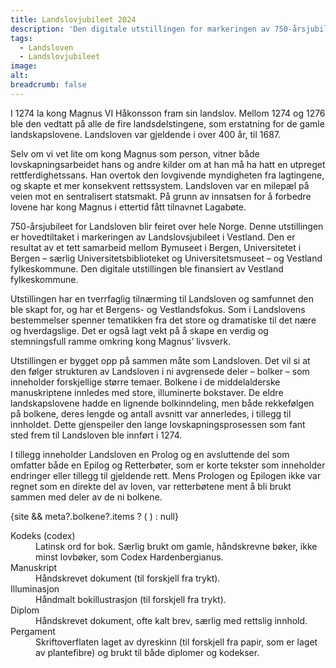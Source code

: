 ```yaml
---
title: Landslovjubileet 2024
description: 'Den digitale utstillingen for markeringen av 750-årsjubileet for Landsloven i Bergen!'
tags: 
  - Landsloven 
  - Landslovjubileet
image: 
alt: 
breadcrumb: false
---
```




<HomepageHero 
    title='Magnus Lagabøtes Landslov: 750 år'
    logo={true}
/>
 
<Container className='max-w-screen-md mx-auto mt-10'>
<p className='text-2xl md:text-3xl mb-5'>I 1274 la kong Magnus VI Håkonsson fram sin landslov. Mellom 1274 og 1276 ble den vedtatt på alle de fire landsdelstingene, som erstatning for de gamle landskapslovene. Landsloven var gjeldende i over 400 år, til 1687.</p>

<p className='text-2xl md:text-3xl'>Selv om vi vet lite om kong Magnus som person, vitner både lovskapningsarbeidet hans og andre kilder om at han må ha hatt en utpreget rettferdighetssans. Han overtok den lovgivende myndigheten fra lagtingene, og skapte et mer konsekvent rettssystem. Landsloven var en milepæl på veien mot en sentralisert statsmakt. På grunn av innsatsen for å forbedre lovene har kong Magnus i ettertid fått tilnavnet Lagabøte.</p>

750-årsjubileet for Landsloven blir feiret over hele Norge. Denne utstillingen er hovedtiltaket i markeringen av Landslovsjubileet i Vestland. Den er resultat av et tett samarbeid mellom Bymuseet i Bergen, Universitetet i Bergen – særlig Universitetsbiblioteket og Universitetsmuseet – og Vestland fylkeskommune. Den digitale utstillingen ble finansiert av Vestland fylkeskommune.

Utstillingen har en tverrfaglig tilnærming til Landsloven og samfunnet den ble skapt for, og har et Bergens- og Vestlandsfokus. Som i Landslovens bestemmelser spenner tematikken fra det store og dramatiske til det nære og hverdagslige. Det er også lagt vekt på å skape en verdig og stemningsfull ramme omkring kong Magnus’ livsverk.

Utstillingen er bygget opp på sammen måte som Landsloven. Det vil si at den følger strukturen av Landsloven i ni avgrensede deler – bolker – som inneholder forskjellige større temaer. Bolkene i de middelalderske manuskriptene innledes med store, illuminerte bokstaver. De eldre landskapslovene hadde en lignende bolkinndeling, men både rekkefølgen på bolkene, deres lengde og antall avsnitt var annerledes, i tillegg til innholdet. Dette gjenspeiler den lange lovskapningsprosessen som fant sted frem til Landsloven ble innført i 1274.

I tillegg inneholder Landsloven en Prolog og en avsluttende del som omfatter både en Epilog og Retterbøter, som er korte tekster som inneholder endringer eller tillegg til gjeldende rett. Mens Prologen og Epilogen ikke var regnet som en direkte del av loven, var retterbøtene ment å bli brukt sammen med deler av de ni bolkene.

</Container>

<Container>
{site && meta?.bolkene?.items ? (
    <SubTextsCards items={site} meta={meta.bolkene.items} />
) : null}
</Container>

<Container className='max-w-screen-md mx-auto'>
<dl>
  <dt>Kodeks (codex)</dt>
  <dd>Latinsk ord for bok. Særlig brukt om gamle, håndskrevne bøker, ikke minst lovbøker, som Codex Hardenbergianus.</dd>

  <dt>Manuskript</dt>
  <dd>Håndskrevet dokument (til forskjell fra trykt).</dd>

  <dt>Illuminasjon</dt>
  <dd>Håndmalt bokillustrasjon (til forskjell fra trykt).</dd>

  <dt>Diplom</dt>
  <dd>Håndskrevet dokument, ofte kalt brev, særlig med rettslig innhold.</dd>

  <dt>Pergament</dt>
  <dd>Skriftoverflaten laget av dyreskinn (til forskjell fra papir, som er laget av plantefibre) og brukt til både diplomer og kodekser.</dd>
</dl>

</Container>
